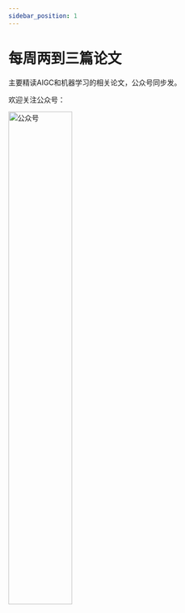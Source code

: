 ```yaml
---
sidebar_position: 1
---
```


# 每周两到三篇论文

主要精读AIGC和机器学习的相关论文，公众号同步发。

欢迎关注公众号：
<!-- ![LiangsTech](qrcode_for_gh_1c489e4611c5_860.jpg) -->
<img src="qrcode_for_gh_1c489e4611c5_860.jpg" alt="公众号" width="50%"  height="auto" />
<!-- <img src="qrcode_for_gh_1c489e4611c5_860.jpg" alt="公众号" style="width: 20%; height: auto;"> -->
